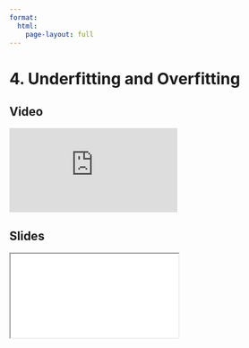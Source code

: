 ```yaml
---
format:
  html:
    page-layout: full
---
```


# 4. Underfitting and Overfitting

::: {.panel-tabset .nav-pills}

## Video

<iframe
    class="video"
    src="https://www.youtube.com/embed/eIgYVRnAcuc?start=6548&end=6969&rel=0" 
    title="Module 3 Video - Underfitting and Overfitting"
    frameborder="0"
    allow="accelerometer; autoplay; clipboard-write; encrypted-media; gyroscope; picture-in-picture"
    allowfullscreen
></iframe>

## Slides

<iframe
    class="slide-deck"
    src="slides/module3_13.html"
></iframe>

:::
